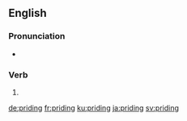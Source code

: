 ==English==

===Pronunciation===
* {{rhymes|aɪdɪŋ|lang=en}}

===Verb===
{{head|en|present participle}}

# {{present participle of|pride|lang=en}}

[[de:priding]]
[[fr:priding]]
[[ku:priding]]
[[ja:priding]]
[[sv:priding]]